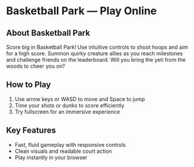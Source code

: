 # Basketball Park — Play Online

## About Basketball Park

Score big in Basketball Park! Use intuitive controls to shoot hoops and aim for a high score. Summon quirky creature allies as you reach milestones and challenge friends on the leaderboard. Will you bring the yeti from the woods to cheer you on?

## How to Play

1. Use arrow keys or WASD to move and Space to jump
2. Time your shots or dunks to score efficiently
3. Try fullscreen for an immersive experience

## Key Features

- Fast, fluid gameplay with responsive controls
- Clean visuals and readable court action
- Play instantly in your browser
